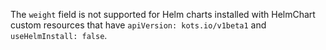 The `weight` field is not supported for Helm charts installed with HelmChart custom resources that have `apiVersion: kots.io/v1beta1` and `useHelmInstall: false`.